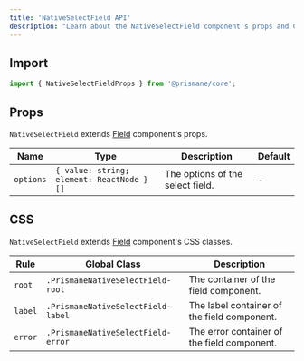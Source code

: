 ---
title: 'NativeSelectField API'
description: "Learn about the NativeSelectField component's props and CSS classes."
---

## Import

```js
import { NativeSelectFieldProps } from '@prismane/core';
```

## Props

`NativeSelectField` extends [Field](/docs/components-api/field-api) component's props.

| Name      | Type                                      | Description                      | Default |
| --------- | ----------------------------------------- | -------------------------------- | ------- |
| `options` | `{ value: string; element: ReactNode }[]` | The options of the select field. | -       |

## CSS

`NativeSelectField` extends [Field](/docs/components-api/field-api) component's CSS classes.

| Rule    | Global Class                       | Description                                 |
| ------- | ---------------------------------- | ------------------------------------------- |
| `root`  | `.PrismaneNativeSelectField-root`  | The container of the field component.       |
| `label` | `.PrismaneNativeSelectField-label` | The label container of the field component. |
| `error` | `.PrismaneNativeSelectField-error` | The error container of the field component. |
